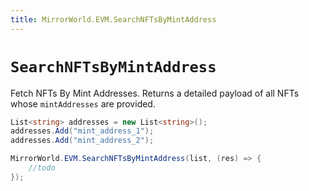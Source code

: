 ```yaml
---
title: MirrorWorld.EVM.SearchNFTsByMintAddress
---
```


# `SearchNFTsByMintAddress`

Fetch NFTs By Mint Addresses. Returns a detailed payload of all NFTs whose `mintAddresses`
are provided.

```csharp
List<string> addresses = new List<string>();
addresses.Add("mint_address_1");
addresses.Add("mint_address_2");

MirrorWorld.EVM.SearchNFTsByMintAddress(list, (res) => {
    //todo
});
```